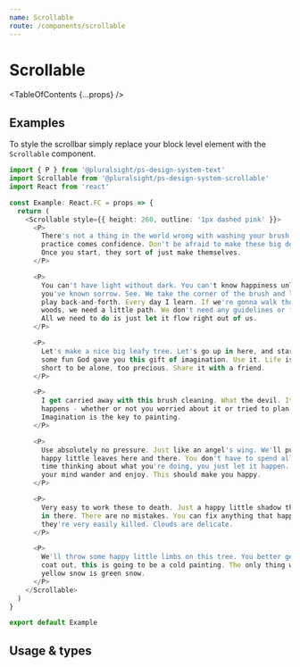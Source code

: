 ```yaml
---
name: Scrollable
route: /components/scrollable
---
```



# Scrollable

<TableOfContents {...props} />

## Examples

To style the scrollbar simply replace your block level element with the
`Scrollable` component.

```typescript
import { P } from '@pluralsight/ps-design-system-text'
import Scrollable from '@pluralsight/ps-design-system-scrollable'
import React from 'react'

const Example: React.FC = props => {
  return (
    <Scrollable style={{ height: 260, outline: '1px dashed pink' }}>
      <P>
        There's not a thing in the world wrong with washing your brush. With
        practice comes confidence. Don't be afraid to make these big decisions.
        Once you start, they sort of just make themselves.
      </P>

      <P>
        You can't have light without dark. You can't know happiness unless
        you've known sorrow. See. We take the corner of the brush and let it
        play back-and-forth. Every day I learn. If we're gonna walk though the
        woods, we need a little path. We don't need any guidelines or formats.
        All we need to do is just let it flow right out of us.
      </P>

      <P>
        Let's make a nice big leafy tree. Let's go up in here, and start having
        some fun God gave you this gift of imagination. Use it. Life is too
        short to be alone, too precious. Share it with a friend.
      </P>

      <P>
        I get carried away with this brush cleaning. What the devil. It just
        happens - whether or not you worried about it or tried to plan it.
        Imagination is the key to painting.
      </P>

      <P>
        Use absolutely no pressure. Just like an angel's wing. We'll put some
        happy little leaves here and there. You don't have to spend all your
        time thinking about what you're doing, you just let it happen. Just let
        your mind wander and enjoy. This should make you happy.
      </P>

      <P>
        Very easy to work these to death. Just a happy little shadow that lives
        in there. There are no mistakes. You can fix anything that happens. But
        they're very easily killed. Clouds are delicate.
      </P>

      <P>
        We'll throw some happy little limbs on this tree. You better get your
        coat out, this is going to be a cold painting. The only thing worse than
        yellow snow is green snow.
      </P>
    </Scrollable>
  )
}

export default Example
```

## Usage & types

<Usage
  install="npm install @pluralsight/ps-design-system-scrollable"
  import="import Scrollable from '@pluralsight/ps-design-system-scrollable'"
  packageName="scrollable"
  version={props.version}
/>

<TypesTable>
  <TypesProp name="children" required type="React.ReactNode" />
</TypesTable>
